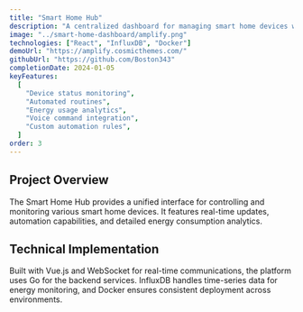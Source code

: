 ```yaml
---
title: "Smart Home Hub"
description: "A centralized dashboard for managing smart home devices with automation capabilities and energy monitoring."
image: "../smart-home-dashboard/amplify.png"
technologies: ["React", "InfluxDB", "Docker"]
demoUrl: "https://amplify.cosmicthemes.com/"
githubUrl: "https://github.com/Boston343"
completionDate: 2024-01-05
keyFeatures:
  [
    "Device status monitoring",
    "Automated routines",
    "Energy usage analytics",
    "Voice command integration",
    "Custom automation rules",
  ]
order: 3
---
```


## Project Overview

The Smart Home Hub provides a unified interface for controlling and monitoring various smart home devices. It features real-time updates, automation capabilities, and detailed energy consumption analytics.

## Technical Implementation

Built with Vue.js and WebSocket for real-time communications, the platform uses Go for the backend services. InfluxDB handles time-series data for energy monitoring, and Docker ensures consistent deployment across environments.
